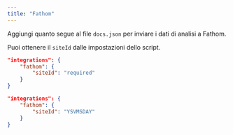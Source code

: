 ```yaml
---
title: "Fathom"
---
```


Aggiungi quanto segue al file `docs.json` per inviare i dati di analisi a Fathom.

Puoi ottenere il `siteId` dalle impostazioni dello script.

<CodeGroup>

```json Opzioni di analisi in docs.json
"integrations": {
    "fathom": {
        "siteId": "required"
    }
}
```

```json Esempio
"integrations": {
    "fathom": {
        "siteId": "YSVMSDAY"
    }
}
```

</CodeGroup>